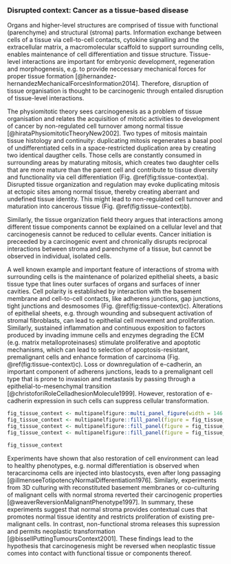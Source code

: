 ### Disrupted context: Cancer as a tissue-based disease {#development}

Organs and higher-level structures are comprised of tissue with functional (parenchyme) and structural (stroma) parts. Information exchange between cells of a tissue via cell-to-cell contacts, cytokine signalling and the extracellular matrix, a macromolecular scaffold to support surrounding cells, enables maintenance of cell differentiation and tissue structure. Tissue-level interactions are important for embryonic development, regeneration and morphogenesis, e.g. to provide neccessary mechanical forces for proper tissue formation [@hernandez-hernandezMechanicalForcesInformation2014]. Therefore, disruption of tissue organisation is thought to be carcinogenic through entailed disruption of tissue-level interactions.

The physiomitotic theory sees carcinogenesis as a problem of tissue organisation and relates the acquisition of mitotic activities to development of cancer by non-regulated cell turnover among normal tissue [@hirataPhysiomitoticTheoryNew2002]. Two types of mitosis maintain tissue histology and continuity: duplicating mitosis regenerates a basal pool of undifferentiated cells in a space-restricted duplication area by creating two identical daugther cells. Those cells are constantly consumed in surrounding areas by maturating mitosis, which creates two daughter cells that are more mature than the parent cell and contribute to tissue diversity and functionality via cell differentiation (Fig. \@ref(fig:tissue-context)a).
Disrupted tissue organization and regulation may evoke duplicating mitosis at ectopic sites among normal tissue, thereby creating aberrant and undefined tissue identity. This might lead to non-regulated cell turnover and maturation into cancerous tissue (Fig. \@ref(fig:tissue-context)b).

Similarly, the tissue organization field theory argues that interactions among different tissue components cannot be explained on a cellular level and that carcinogenesis cannot be reduced to cellular events. Cancer initiation is preceeded by a carcinogenic event and chronically disrupts reciprocal interactions between stroma and parenchyme of a tissue, but cannot be observed in individual, isolated cells.

A well known example and important feature of interactions of stroma with surrounding cells is the maintenance of polarized epithelial sheets, a basic tissue type that lines outer surfaces of organs and surfaces of inner cavities. Cell polarity is established by interaction with the basement membrane and cell-to-cell contacts, like adherens junctions, gap junctions, tight junctions and desmosomes (Fig. \@ref(fig:tissue-context)c). Alterations of epithelial sheets, e.g. through wounding and subsequent activation of stromal fibroblasts, can lead to epithelial cell movement and proliferation. Similarly, sustained inflammation and continuous exposition to factors produced by invading immune cells and enzymes degrading the ECM (e.g. matrix metalloproteinases) stimulate proliferative and apoptotic mechanisms, which can lead to selection of apoptosis-resistant, premalignant cells and enhance formation of carcinoma (Fig. \@ref(fig:tissue-context)c). Loss or downregulation of e-cadherin, an important component of adherens junctions, leads to a premalignant cell type that is prone to invasion and metastasis by passing through a epithelial-to-mesenchymal transition [@christoforiRoleCelladhesionMolecule1999]. However, restoration of e-cadherin expression in such cells can suppress cellular transformation.

```r

fig_tissue_context <- multipanelfigure::multi_panel_figure(width = 146.5, height = c(30, 50), column_spacing = 0, unit = "mm", columns = 7, panel_label_type = "lower-alpha")
fig_tissue_context <- multipanelfigure::fill_panel(figure = fig_tissue_context, file.path("..", "figures", "physiomitotic-01.png"), column = 1:7, row = 1, scaling = "fit")
fig_tissue_context <- multipanelfigure::fill_panel(figure = fig_tissue_context, file.path("..", "figures", "normal_epithelium-01.png"), column = 1:4, row = 2, scaling = "fit")
fig_tissue_context <- multipanelfigure::fill_panel(figure = fig_tissue_context, file.path("..", "figures", "disrupted_epithelium-01.png"), column = 5:7, row = 2, scaling = "fit")

fig_tissue_context
```

Experiments have shown that also restoration of cell environment can lead to healthy phenotypes, e.g. normal differentiation is observed when teracarcinoma cells are injected into blastocysts, even after long passaging [@illmenseeTotipotencyNormalDifferentiation1976]. Similarly, experiments from 3D culturing with reconstituted basement membranes or co-culturing of malignant cells with normal stroma reverted their carcinogenic properties [@weaverReversionMalignantPhenotype1997]. In summary, these experiments suggest that normal stroma provides contextual cues that promotes normal tissue identity and restricts proliferation of existing pre-malignant cells. In contrast, non-functional stroma releases this supression and permits neoplastic transformation [@bissellPuttingTumoursContext2001]. These findings lead to the hypothesis that carcinogenesis might be reversed when neoplastic tissue comes into contact with functional tissue or components thereof.
